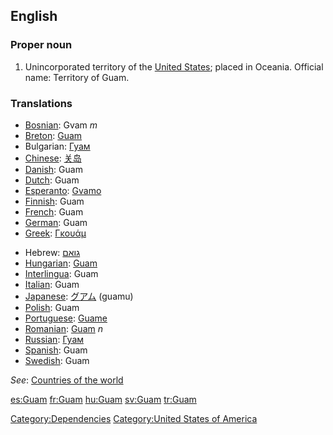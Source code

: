 ==English==

===Proper noun===

# Unincorporated territory of the [[United States]]; placed in Oceania. Official name: Territory of Guam.

===Translations===
{{top}}
*[[Bosnian]]: Gvam ''m''
*[[Breton]]: [[Guam]]
*Bulgarian: [[Гуам]]
*[[Chinese]]: [[关岛]]
*[[Danish]]: Guam
*[[Dutch]]: Guam
*[[Esperanto]]: [[Gvamo]]
*[[Finnish]]: Guam
*[[French]]: Guam
*[[German]]: Guam
*[[Greek]]: [[Γκουάμ]]
{{mid}}
*Hebrew: [[גואם]]
*[[Hungarian]]: [[Guam]]
*[[Interlingua]]: Guam
*[[Italian]]: Guam
*[[Japanese]]: [[グアム]] (guamu)
*[[Polish]]: Guam
*[[Portuguese]]: [[Guame]]
*[[Romanian]]: [[Guam]] ''n''
*[[Russian]]: [[Гуам]]
*[[Spanish]]: Guam
*[[Swedish]]: Guam
{{bottom}}

''See'': [[Countries of the world]]

[[Category:Dependencies]]
[[Category:United States of America]]

[[es:Guam]]
[[fr:Guam]]
[[hu:Guam]]
[[sv:Guam]]
[[tr:Guam]]